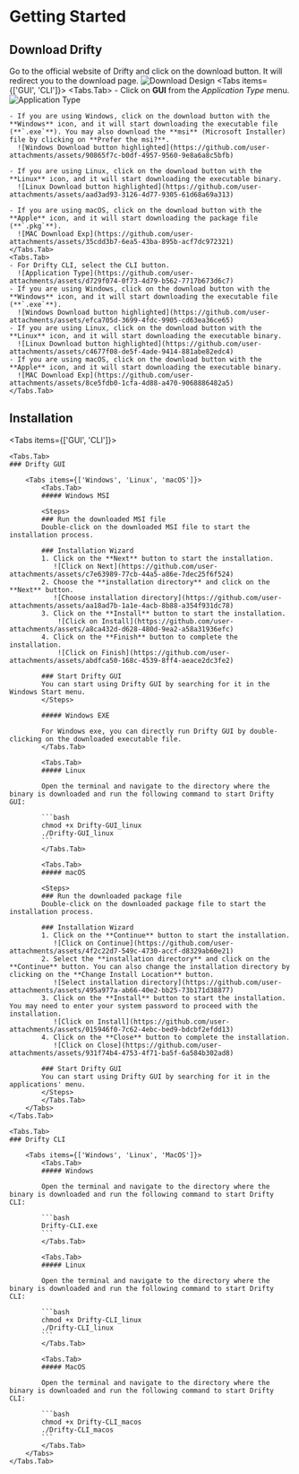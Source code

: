 
# Getting Started

## Download Drifty

Go to the official website of Drifty and click on the download button. It will redirect you to the download page.
![Download Design](https://github.com/user-attachments/assets/b42c540b-eb99-4b9c-9c2f-6143d40166f0)
<Tabs items={['GUI', 'CLI']}>
    <Tabs.Tab>
    - Click on **GUI** from the _Application Type_ menu.
      ![Application Type](https://github.com/user-attachments/assets/d729f074-0f73-4d79-b562-7717b673d6c7)

    - If you are using Windows, click on the download button with the **Windows** icon, and it will start downloading the executable file (**`.exe`**). You may also download the **msi** (Microsoft Installer) file by clicking on **Prefer the msi?**.
      ![Windows Download button highlighted](https://github.com/user-attachments/assets/90865f7c-b0df-4957-9560-9e8a6a8c5bfb)

    - If you are using Linux, click on the download button with the **Linux** icon, and it will start downloading the executable binary.
      ![Linux Download button highlighted](https://github.com/user-attachments/assets/aad3ad93-3126-4d77-9305-61d68a69a313)

    - If you are using macOS, click on the download button with the **Apple** icon, and it will start downloading the package file (**`.pkg`**).
      ![MAC Download Exp](https://github.com/user-attachments/assets/35cdd3b7-6ea5-43ba-895b-acf7dc972321)
    </Tabs.Tab>
    <Tabs.Tab>
    - For Drifty CLI, select the CLI button.
      ![Application Type](https://github.com/user-attachments/assets/d729f074-0f73-4d79-b562-7717b673d6c7)
    - If you are using Windows, click on the download button with the **Windows** icon, and it will start downloading the executable file (**`.exe`**).
      ![Windows Download button highlighted](https://github.com/user-attachments/assets/efca705d-3699-4fdc-9905-cd63ea36ce65)
    - If you are using Linux, click on the download button with the **Linux** icon, and it will start downloading the executable binary.
      ![Linux Download button highlighted](https://github.com/user-attachments/assets/c4677f08-de5f-4ade-9414-881abe82edc4)
    - If you are using macOS, click on the download button with the **Apple** icon, and it will start downloading the executable binary.
      ![MAC Download Exp](https://github.com/user-attachments/assets/8ce5fdb0-1cfa-4d88-a470-9068886482a5)
    </Tabs.Tab>
</Tabs>

## Installation

<Tabs items={['GUI', 'CLI']}>

    <Tabs.Tab>
    ### Drifty GUI

        <Tabs items={['Windows', 'Linux', 'macOS']}>
            <Tabs.Tab>
            ##### Windows MSI

            <Steps>
            ### Run the downloaded MSI file
            Double-click on the downloaded MSI file to start the installation process.

            ### Installation Wizard
            1. Click on the **Next** button to start the installation.
               ![Click on Next](https://github.com/user-attachments/assets/c7e63989-77cb-44a5-a86e-7dec25f6f524)
            2. Choose the **installation directory** and click on the **Next** button.
               ![Choose installation directory](https://github.com/user-attachments/assets/aa18ad7b-1a1e-4acb-8b88-a354f931dc78)
            3. Click on the **Install** button to start the installation.
                ![Click on Install](https://github.com/user-attachments/assets/a8ca432d-d628-480d-9ea2-a58a31936efc)
            4. Click on the **Finish** button to complete the installation.
                ![Click on Finish](https://github.com/user-attachments/assets/abdfca50-168c-4539-8ff4-aeace2dc3fe2)

            ### Start Drifty GUI
            You can start using Drifty GUI by searching for it in the Windows Start menu.
            </Steps>

            ##### Windows EXE

            For Windows exe, you can directly run Drifty GUI by double-clicking on the downloaded executable file.
            </Tabs.Tab>

            <Tabs.Tab>
            ##### Linux

            Open the terminal and navigate to the directory where the binary is downloaded and run the following command to start Drifty GUI:

            ```bash
            chmod +x Drifty-GUI_linux
            ./Drifty-GUI_linux
            ```
            </Tabs.Tab>

            <Tabs.Tab>
            ##### macOS

            <Steps>
            ### Run the downloaded package file
            Double-click on the downloaded package file to start the installation process.

            ### Installation Wizard
            1. Click on the **Continue** button to start the installation.
               ![Click on Continue](https://github.com/user-attachments/assets/4f2c22d7-549c-4730-accf-d8329ab60e21)
            2. Select the **installation directory** and click on the **Continue** button. You can also change the installation directory by clicking on the **Change Install Location** button.
               ![Select installation directory](https://github.com/user-attachments/assets/495a977a-ab66-40e2-bb25-73b171d38877)
            3. Click on the **Install** button to start the installation. You may need to enter your system password to proceed with the installation.
               ![Click on Install](https://github.com/user-attachments/assets/015946f0-7c62-4ebc-bed9-bdcbf2efdd13)
            4. Click on the **Close** button to complete the installation.
               ![Click on Close](https://github.com/user-attachments/assets/931f74b4-4753-4f71-ba5f-6a584b302ad8)

            ### Start Drifty GUI
            You can start using Drifty GUI by searching for it in the applications' menu.
            </Steps>
            </Tabs.Tab>
        </Tabs>
    </Tabs.Tab>

    <Tabs.Tab>
    ### Drifty CLI

        <Tabs items={['Windows', 'Linux', 'MacOS']}>
            <Tabs.Tab>
            ##### Windows

            Open the terminal and navigate to the directory where the binary is downloaded and run the following command to start Drifty CLI:

            ```bash
            Drifty-CLI.exe
            ```
            </Tabs.Tab>

            <Tabs.Tab>
            ##### Linux

            Open the terminal and navigate to the directory where the binary is downloaded and run the following command to start Drifty CLI:

            ```bash
            chmod +x Drifty-CLI_linux
            ./Drifty-CLI_linux
            ```
            </Tabs.Tab>

            <Tabs.Tab>
            ##### MacOS

            Open the terminal and navigate to the directory where the binary is downloaded and run the following command to start Drifty CLI:

            ```bash
            chmod +x Drifty-CLI_macos
            ./Drifty-CLI_macos
            ```
            </Tabs.Tab>
        </Tabs>
    </Tabs.Tab>
</Tabs>
